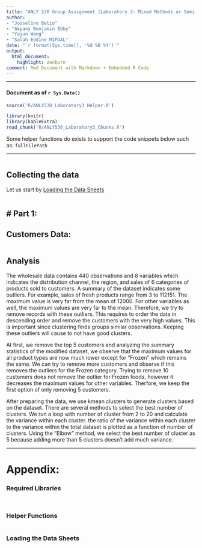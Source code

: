 ```yaml
---
title: "ANLY 530 Group Assignment (Laboratory 3: Mixed Methods or Semi-Supervised Learning)"
author:
- "Josseline Betio"
- "Akpany Benjamin Ebby"
- "Yajun Wang"
- "Salah Eddine MIFDAL"
date: "`r format(Sys.time(), '%d %B %Y')`"
output:
  html_document:
    highlight: zenburn
comment: Rmd Document with Markdown + Embedded R Code
---
```


---

#### Document as of `r Sys.Date()`

```r

source('R/ANLY530_Laboratory3_Helper.R')

```

```r

library(knitr)
library(kableExtra)
read_chunk('R/ANLY530_Laboratory3_Chunks.R')

```

Some helper functions do exists to support the code snippets below such as: ```fullFilePath```

---

```r
```

## Collecting the data

Let us start by [Loading the Data Sheets]

```r
```

# Part 1:
-------------

## Customers Data:

```r
```

## Analysis

The wholesale data contains 440 observations and 8 variables which indicates the distribution channel, the region, and sales of 6 categories of products sold to customers. 
A summary of the dataset indicates some outliers. For example, sales of fresh products range from 3 to 112151. The maximum value is very far from the mean of 12000. For other variables as well, the maximum values are very far to the mean. Therefore, we try to remove records with these outliers. This requires to order the data in descending order and remove the customers with the very high values. This is important since clustering finds groups similar observations. Keeping these outliers will cause to not have good clusters.

At first, we remove the top 5 customers and analyzing the summary statistics of the modified dataset, we observe that the maximum values for all product types are now much lower except for "Frozen" which remains the same. We can try to remove more customers and observe if this removes the outliers for the Frozen category. Trying to remove 10 customers does not remove the outlier for Frozen foods, however it decreases the maximum values for other variables. Therfore, we keep the first option of only removing 5 customers.


After preparing the data, we use kmean clusters to generate clusters based on the dataset. There are several methods to select the best number of clusters. We run a loop with number of cluster from 2 to 20 and calculate the variance within each cluster. the ratio of the variance within each cluster to the variance within the total dataset is plotted as a function of number of clusters. Using the "Elbow" method, we select the best number of cluster as 5 because adding more than 5 clusters doesn't add much variance.

---

# Appendix:

### Required Libraries

```r
```

```r
```

### Helper Functions

```r
```

### Loading the Data Sheets

```r
```

